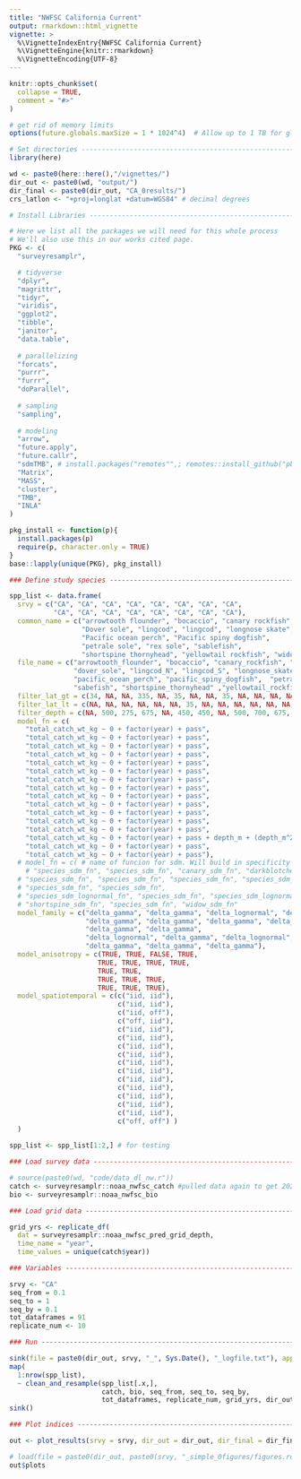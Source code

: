 ```yaml
---
title: "NWFSC California Current"
output: rmarkdown::html_vignette
vignette: >
  %\VignetteIndexEntry{NWFSC California Current}
  %\VignetteEngine{knitr::rmarkdown}
  %\VignetteEncoding{UTF-8}
---
```


```r
knitr::opts_chunk$set(
  collapse = TRUE,
  comment = "#>"
)
```

```r

# get rid of memory limits
options(future.globals.maxSize = 1 * 1024^4)  # Allow up to 1 TB for globals

# Set directories --------------------------------------------------------------
library(here)

wd <- paste0(here::here(),"/vignettes/")
dir_out <- paste0(wd, "output/")
dir_final <- paste0(dir_out, "CA_0results/")
crs_latlon <- "+proj=longlat +datum=WGS84" # decimal degrees

# Install Libraries ------------------------------------------------------------

# Here we list all the packages we will need for this whole process
# We'll also use this in our works cited page. 
PKG <- c(
  "surveyresamplr",

  # tidyverse
  "dplyr",
  "magrittr",
  "tidyr",
  "viridis",
  "ggplot2", 
  "tibble",
  "janitor", 
  "data.table", 
  
  # parallelizing
  "forcats",
  "purrr",
  "furrr", 
  "doParallel",
  
  # sampling
  "sampling",
  
  # modeling
  "arrow", 
  "future.apply", 
  "future.callr", 
  "sdmTMB", # install.packages("remotes"",; remotes::install_github("pbs-assess/sdmTMBextra", dependencies = TRUE",
  "Matrix", 
  "MASS",
  "cluster", 
  "TMB", 
  "INLA" 
)

pkg_install <- function(p){
  install.packages(p)
  require(p, character.only = TRUE)
}
base::lapply(unique(PKG), pkg_install)
```

```r
### Define study species -------------------------------------------------------

spp_list <- data.frame(
  srvy = c("CA", "CA", "CA", "CA", "CA", "CA", "CA", "CA",
           "CA", "CA", "CA", "CA", "CA", "CA", "CA", "CA"),
  common_name = c("arrowtooth flounder", "bocaccio", "canary rockfish", "darkblotched rockfish",
                  "Dover sole", "lingcod", "lingcod", "longnose skate",
                  "Pacific ocean perch", "Pacific spiny dogfish",
                  "petrale sole", "rex sole", "sablefish",
                  "shortspine thornyhead", "yellowtail rockfish", "widow rockfish"),
  file_name = c("arrowtooth_flounder", "bocaccio", "canary_rockfish", "darkblotched_rockfish",
                "dover_sole", "lingcod_N", "lingcod_S", "longnose_skate",
                "pacific_ocean_perch", "pacific_spiny_dogfish",  "petrale_sole", "rex_sole",
                "sabefish", "shortspine_thornyhead" ,"yellowtail_rockfish", "widow_rockfish"),
  filter_lat_gt = c(34, NA, NA, 335, NA, 35, NA, NA, 35, NA, NA, NA, NA, NA, 35.5, 33.5),
  filter_lat_lt = c(NA, NA, NA, NA, NA, NA, 35, NA, NA, NA, NA, NA, NA, NA, NA, NA),
  filter_depth = c(NA, 500, 275, 675, NA, 450, 450, NA, 500, 700, 675, 700, NA, NA, 425, 675),
  model_fn = c(
    "total_catch_wt_kg ~ 0 + factor(year) + pass",
    "total_catch_wt_kg ~ 0 + factor(year) + pass",
    "total_catch_wt_kg ~ 0 + factor(year) + pass",
    "total_catch_wt_kg ~ 0 + factor(year) + pass",
    "total_catch_wt_kg ~ 0 + factor(year) + pass",
    "total_catch_wt_kg ~ 0 + factor(year) + pass",
    "total_catch_wt_kg ~ 0 + factor(year) + pass",
    "total_catch_wt_kg ~ 0 + factor(year) + pass",
    "total_catch_wt_kg ~ 0 + factor(year) + pass",
    "total_catch_wt_kg ~ 0 + factor(year) + pass",
    "total_catch_wt_kg ~ 0 + factor(year) + pass",
    "total_catch_wt_kg ~ 0 + factor(year) + pass",
    "total_catch_wt_kg ~ 0 + factor(year) + pass",
    "total_catch_wt_kg ~ 0 + factor(year) + pass + depth_m + (depth_m^2)",
    "total_catch_wt_kg ~ 0 + factor(year) + pass",
    "total_catch_wt_kg ~ 0 + factor(year) + pass"),
  # model_fn = c( # name of funcion for sdm. Will build in specificity for this later
    # "species_sdm_fn", "species_sdm_fn", "canary_sdm_fn", "darkblotched_sdm_fn",
  # "species_sdm_fn", "species_sdm_fn", "species_sdm_fn", "species_sdm_fn",
  # "species_sdm_fn", "species_sdm_fn",
  # "species_sdm_lognormal_fn", "species_sdm_fn", "species_sdm_lognormal_fn"),
  # "shortspine_sdm_fn", "species_sdm_fn", "widow_sdm_fn"
  model_family = c("delta_gamma", "delta_gamma", "delta_lognormal", "delta_lognormal",
                   "delta_gamma", "delta_gamma", "delta_gamma", "delta_gamma",
                   "delta_gamma", "delta_gamma",
                   "delta_lognormal", "delta_gamma", "delta_lognormal",
                   "delta_gamma", "delta_gamma", "delta_gamma"),
  model_anisotropy = c(TRUE, TRUE, FALSE, TRUE, 
                      TRUE, TRUE, TRUE, TRUE, 
                      TRUE, TRUE, 
                      TRUE, TRUE, TRUE, 
                      TRUE, TRUE, TRUE),
  model_spatiotemporal = c(c("iid, iid"), 
                           c("iid, iid"), 
                           c("iid, off"), 
                           c("off, iid"), 
                           c("iid, iid"), 
                           c("iid, iid"), 
                           c("iid, iid"), 
                           c("iid, iid"), 
                           c("iid, iid"), 
                           c("iid, iid"), 
                           c("iid, iid"), 
                           c("iid, iid"), 
                           c("iid, iid"), 
                           c("iid, iid"), 
                           c("iid, iid"), 
                           c("off, off") )
  )

spp_list <- spp_list[1:2,] # for testing

### Load survey data -----------------------------------------------------------

# source(paste0(wd, "code/data_dl_nw.r"))
catch <- surveyresamplr::noaa_nwfsc_catch #pulled data again to get 2024
bio <- surveyresamplr::noaa_nwfsc_bio

### Load grid data -------------------------------------------------------------

grid_yrs <- replicate_df(
  dat = surveyresamplr::noaa_nwfsc_pred_grid_depth, 
  time_name = "year", 
  time_values = unique(catch$year))
```


```r
### Variables ------------------------------------------------------------------

srvy <- "CA"
seq_from = 0.1
seq_to = 1
seq_by = 0.1
tot_dataframes = 91
replicate_num <- 10
```

```r
### Run ------------------------------------------------------------------------

sink(file = paste0(dir_out, srvy, "_", Sys.Date(), "_logfile.txt"), append=FALSE, split=TRUE)  # for screen and log
map(
  1:nrow(spp_list), 
  ~ clean_and_resample(spp_list[.x,], 
                       catch, bio, seq_from, seq_to, seq_by, 
                       tot_dataframes, replicate_num, grid_yrs, dir_out))
sink()
```

```r
### Plot indices ---------------------------------------------------------------

out <- plot_results(srvy = srvy, dir_out = dir_out, dir_final = dir_final) 
```

```r
# load(file = paste0(dir_out, paste0(srvy, "_simple_0figures/figures.rdata")), verbose = TRUE)
out$plots
```



